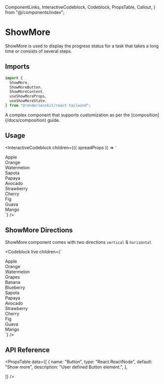   ComponentLinks,
  InteractiveCodeblock,
  Codeblock,
  PropsTable,
  Callout,
} from "@/components/index";

# ShowMore

ShowMore is used to display the progress status for a task that takes a long
time or consists of several steps.

<ComponentLinks github="show-more" story="feedback-showmore" />

## Imports

```js
import {
  ShowMore,
  ShowMoreButton,
  ShowMoreContent,
  useShowMoreProps,
  useShowMoreState,
} from "@renderlesskit/react-tailwind";
```

<Callout>
  A complex component that supports customization as per the
  [composition](/docs/composition) guide.
</Callout>

## Usage

<InteractiveCodeblock
  children={({ spreadProps }) => `
<div className="w-96 overflow-x-scroll">
  <div className="flex h-10 w-fit flex-row items-center space-x-2">
    <div>Apple</div>
    <div>Orange</div>
    <div>Watermelon</div>
    <ShowMore direction="horizontal" className="flex flex-row space-x-2" ${spreadProps}>
      <div>Sapota</div>
      <div>Papaya</div>
      <div>Avocado</div>
      <div>Strawberry</div>
      <div>Cherry</div>
      <div>Fig</div>
      <div>Guava</div>
      <div>Mango</div>
    </ShowMore>
  </div>
</div>
`}
/>

## ShowMore Directions

ShowMore component comes with two directions `vertical` & `horizontal`

<Codeblock
  live
  children={`
<div className="h-80 overflow-y-scroll">
  <div className="flex flex-col items-start space-y-2">
    <div>Apple</div>
    <div>Orange</div>
    <div>Watermelon</div>
    <div>Grapes</div>
    <div>Banana</div>
    <div>Blueberry</div>
    <ShowMore direction="vertical" className="flex flex-col space-y-2">
      <div>Sapota</div>
      <div>Papaya</div>
      <div>Avocado</div>
      <div>Strawberry</div>
      <div>Cherry</div>
      <div>Fig</div>
      <div>Guava</div>
      <div>Mango</div>
    </ShowMore>
  </div>
</div>
`}
/>

## API Reference

<PropsTable
  data={[
    {
      name: "Button",
      type: "React.ReactNode",
      default: "Show more",
      description: "User defined Button element.",
    },

]} />
